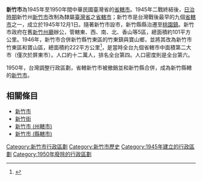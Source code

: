 {{expand|time=2016-01-30T11:36:32+00:00}}
{{Infobox Former Subdivision
|native_name = 簡稱：竹、新竹、竹市、竹塹、風城
|conventional_long_name = 新竹市<br />{{small|{{nobold|{{lang|en|Hsinchu City}}}}}}
|common_name = 新竹市
|subdivision = [[市_(中華民國)|市]]
|nation = {{ROC}}
|title_leader = 新竹市市長
|leader1 = 首任：郭紹宗
|year_leader1    = 1945－1947
|leader2 = 末任：陳貞彬
|year_leader2    = 1947－1950
|year_pre = 1930年
|event_pre=改制[[新竹街|新竹街]]為[[新竹市_(州轄市)|新竹市]]     
|date_pre=1月20日
|year_start = 1945年
|event_start = 終戰，改制[[省轄市|省轄市]]
|date_start =11月17日
|year_end = 1950年
|event_end = 撤銷建制
|date_end = 10月25日
|p1 = 新竹市 (州轄市)
|flag_p1 = Flag_of_Japan_(1870-1999).svg
|s1 = 新竹市 (縣轄市)
|flag_s1 = Flag of the Republic of China.svg
|s2 = 香山區
|flag_s2 = Flag of the Republic of China.svg
|s3 = 竹東鎮
|flag_s3 = Flag of the Republic of China.svg
|s4 = 寶山鄉 (台灣)
|flag_s4 = Flag of the Republic of China.svg
|image_flag = 
|flag_type = 
|flag = 
|image_coat =
|symbol = 
|symbol_type =
|image_map = 
|image_map_caption = 新竹市1946年~1950年行政區劃
|image_map2 = 1949 Taiwan.svg
|image_map2_caption = 1949年行政區劃重劃前，臺灣省行政區劃圖
|capital = 
|stat_year1= 
|stat_area1= 
|stat_pop1= 
|political_subdiv = 7個區
|today = [[新竹市|新竹市]]<br />[[新竹縣|新竹縣]][[寶山鄉_(台灣)|寶山鄉]]<br />新竹縣[[竹東鎮|竹東鎮]]
}}
'''新竹市'''為1945年至1950年間中華民國臺灣省的[[市_(中華民國)|省轄市]]。1945年二戰終結後，[[台灣日治時期|日治時期]]新竹州[[新竹市_(州轄市)|新竹市]]改制為隸屬[[臺灣省|臺灣省]]之[[省轄市|省轄市]]；新竹市是台灣戰後最早的九個[[省轄市|省轄市]]之一，成立於1945年12月1日。隨著新竹市設市，新竹縣縣治遷至[[桃園區|桃園鎮]]。新竹市政府在舊[[新竹州廳|新竹州廳]]辦公，管轄東、西、南、北、香山等5區，總面積約101平方公里。1946年，新竹市合併新竹縣竹東區的竹東鎮與寶山鄉，並將其改為新竹市竹東區和寶山區，總面積約222平方公里<ref>{{Cite book | author = 陳國川 | title = 《臺灣地名辭書卷十八：新竹市》 | date = 1996 | url = https://tm.ncl.edu.tw/article?u=022_004_00003163 }} </ref>，是當時全台九個省轄市中面積第二大市（僅次於屏東市）。人口約十二萬人，排名全台第四。人口密度則是全台第六。

1950年，台灣調整行政區劃，省轄新竹市被撤銷並和新竹縣合併，成為新竹縣轄的[[新竹市_(縣轄市)|新竹市]]。

== 相關條目 ==
*[[新竹市|新竹市]]
*[[新竹街|新竹街]]
*[[新竹市_(州轄市)|新竹市 (州轄市)]]
*[[新竹市_(縣轄市)|新竹市 (縣轄市)]]
{{新竹市}}
{{臺灣省行政區劃}}
[[Category:新竹市行政區劃|Category:新竹市行政區劃]]
[[Category:新竹市歷史|Category:新竹市歷史]]
[[Category:1945年建立的行政區劃|Category:1945年建立的行政區劃]]
[[Category:1950年廢除的行政區劃|Category:1950年廢除的行政區劃]]